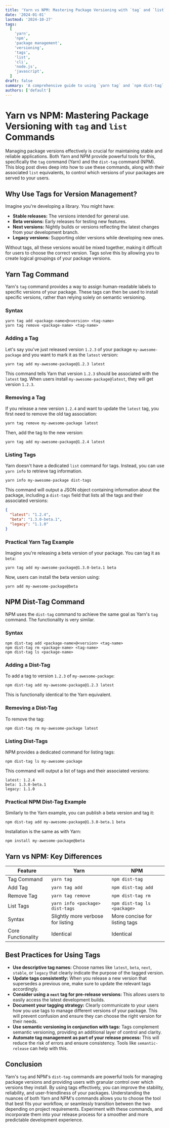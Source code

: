 ```yaml
---
title: 'Yarn vs NPM: Mastering Package Versioning with `tag` and `list` Commands'
date: '2024-01-01'
lastmod: '2024-10-27'
tags:
  [
    'yarn',
    'npm',
    'package management',
    'versioning',
    'tags',
    'list',
    'cli',
    'node.js',
    'javascript',
  ]
draft: false
summary: 'A comprehensive guide to using `yarn tag` and `npm dist-tag` for managing package versions and release channels. Learn how to tag, list, and publish packages with specific tags for better control and smoother deployments.'
authors: ['default']
---
```


# Yarn vs NPM: Mastering Package Versioning with `tag` and `list` Commands

Managing package versions effectively is crucial for maintaining stable and reliable applications. Both Yarn and NPM provide powerful tools for this, specifically the `tag` command (Yarn) and the `dist-tag` command (NPM). This blog post dives deep into how to use these commands, along with their associated `list` equivalents, to control which versions of your packages are served to your users.

## Why Use Tags for Version Management?

Imagine you're developing a library. You might have:

- **Stable releases:** The versions intended for general use.
- **Beta versions:** Early releases for testing new features.
- **Next versions:** Nightly builds or versions reflecting the latest changes from your development branch.
- **Legacy versions:** Supporting older versions while developing new ones.

Without tags, all these versions would be mixed together, making it difficult for users to choose the correct version. Tags solve this by allowing you to create logical groupings of your package versions.

## Yarn Tag Command

Yarn's `tag` command provides a way to assign human-readable labels to specific versions of your package. These tags can then be used to install specific versions, rather than relying solely on semantic versioning.

### Syntax

```plaintext
yarn tag add <package-name>@<version> <tag-name>
yarn tag remove <package-name> <tag-name>
```

### Adding a Tag

Let's say you've just released version `1.2.3` of your package `my-awesome-package` and you want to mark it as the `latest` version:

```plaintext
yarn tag add my-awesome-package@1.2.3 latest
```

This command tells Yarn that version `1.2.3` should be associated with the `latest` tag. When users install `my-awesome-package@latest`, they will get version `1.2.3`.

### Removing a Tag

If you release a new version `1.2.4` and want to update the `latest` tag, you first need to remove the old tag association:

```plaintext
yarn tag remove my-awesome-package latest
```

Then, add the tag to the new version:

```plaintext
yarn tag add my-awesome-package@1.2.4 latest
```

### Listing Tags

Yarn doesn't have a dedicated `list` command for tags. Instead, you can use `yarn info` to retrieve tag information.

```plaintext
yarn info my-awesome-package dist-tags
```

This command will output a JSON object containing information about the package, including a `dist-tags` field that lists all the tags and their associated versions:

```json
{
  "latest": "1.2.4",
  "beta": "1.3.0-beta.1",
  "legacy": "1.1.0"
}
```

### Practical Yarn Tag Example

Imagine you're releasing a beta version of your package. You can tag it as `beta`:

```plaintext
yarn tag add my-awesome-package@1.3.0-beta.1 beta
```

Now, users can install the beta version using:

```plaintext
yarn add my-awesome-package@beta
```

## NPM Dist-Tag Command

NPM uses the `dist-tag` command to achieve the same goal as Yarn's `tag` command. The functionality is very similar.

### Syntax

```plaintext
npm dist-tag add <package-name>@<version> <tag-name>
npm dist-tag rm <package-name> <tag-name>
npm dist-tag ls <package-name>
```

### Adding a Dist-Tag

To add a tag to version `1.2.3` of `my-awesome-package`:

```plaintext
npm dist-tag add my-awesome-package@1.2.3 latest
```

This is functionally identical to the Yarn equivalent.

### Removing a Dist-Tag

To remove the tag:

```plaintext
npm dist-tag rm my-awesome-package latest
```

### Listing Dist-Tags

NPM provides a dedicated command for listing tags:

```plaintext
npm dist-tag ls my-awesome-package
```

This command will output a list of tags and their associated versions:

```
latest: 1.2.4
beta: 1.3.0-beta.1
legacy: 1.1.0
```

### Practical NPM Dist-Tag Example

Similarly to the Yarn example, you can publish a beta version and tag it:

```plaintext
npm dist-tag add my-awesome-package@1.3.0-beta.1 beta
```

Installation is the same as with Yarn:

```plaintext
npm install my-awesome-package@beta
```

## Yarn vs NPM: Key Differences

| Feature            | Yarn                              | NPM                           |
| ------------------ | --------------------------------- | ----------------------------- |
| Tag Command        | `yarn tag`                        | `npm dist-tag`                |
| Add Tag            | `yarn tag add`                    | `npm dist-tag add`            |
| Remove Tag         | `yarn tag remove`                 | `npm dist-tag rm`             |
| List Tags          | `yarn info <package> dist-tags`   | `npm dist-tag ls <package>`   |
| Syntax             | Slightly more verbose for listing | More concise for listing tags |
| Core Functionality | Identical                         | Identical                     |

## Best Practices for Using Tags

- **Use descriptive tag names:** Choose names like `latest`, `beta`, `next`, `stable`, or `legacy` that clearly indicate the purpose of the tagged version.
- **Update tags consistently:** When you release a new version that supersedes a previous one, make sure to update the relevant tags accordingly.
- **Consider using a `next` tag for pre-release versions:** This allows users to easily access the latest development builds.
- **Document your tagging strategy:** Clearly communicate to your users how you use tags to manage different versions of your package. This will prevent confusion and ensure they can choose the right version for their needs.
- **Use semantic versioning in conjunction with tags:** Tags complement semantic versioning, providing an additional layer of control and clarity.
- **Automate tag management as part of your release process:** This will reduce the risk of errors and ensure consistency. Tools like `semantic-release` can help with this.

## Conclusion

Yarn's `tag` and NPM's `dist-tag` commands are powerful tools for managing package versions and providing users with granular control over which versions they install. By using tags effectively, you can improve the stability, reliability, and user-friendliness of your packages. Understanding the nuances of both Yarn and NPM's commands allows you to choose the tool that best fits your workflow, or seamlessly transition between the two depending on project requirements. Experiment with these commands, and incorporate them into your release process for a smoother and more predictable development experience.
